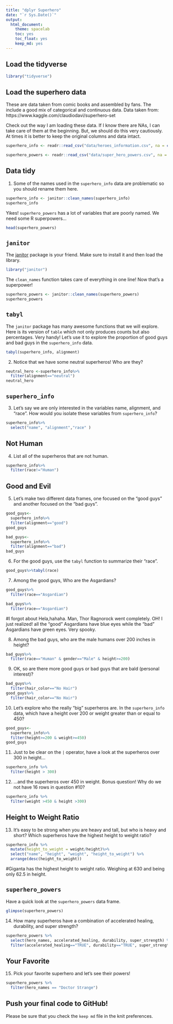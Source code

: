```yaml
---
title: "dplyr Superhero"
date: "`r Sys.Date()`"
output:
  html_document: 
    theme: spacelab
    toc: yes
    toc_float: yes
    keep_md: yes
---
```


## Load the tidyverse
```r
library("tidyverse")
```

## Load the superhero data
These are data taken from comic books and assembled by fans. The include a good mix of categorical and continuous data.  Data taken from: https://www.kaggle.com/claudiodavi/superhero-set  

Check out the way I am loading these data. If I know there are NAs, I can take care of them at the beginning. But, we should do this very cautiously. At times it is better to keep the original columns and data intact.  
```r
superhero_info <- readr::read_csv("data/heroes_information.csv", na = c("", "-99", "-"))
```

```r
superhero_powers <- readr::read_csv("data/super_hero_powers.csv", na = c("", "-99", "-"))
```

## Data tidy
1. Some of the names used in the `superhero_info` data are problematic so you should rename them here.  
```r
superhero_info <- janitor::clean_names(superhero_info)
superhero_info
```

Yikes! `superhero_powers` has a lot of variables that are poorly named. We need some R superpowers...
```r
head(superhero_powers)
```

## `janitor`
The [janitor](https://garthtarr.github.io/meatR/janitor.html) package is your friend. Make sure to install it and then load the library.  
```r
library("janitor")
```

The `clean_names` function takes care of everything in one line! Now that's a superpower!
```r
superhero_powers <- janitor::clean_names(superhero_powers)
superhero_powers
```

## `tabyl`
The `janitor` package has many awesome functions that we will explore. Here is its version of `table` which not only produces counts but also percentages. Very handy! Let's use it to explore the proportion of good guys and bad guys in the `superhero_info` data.  

```r
tabyl(superhero_info, alignment)
```

2. Notice that we have some neutral superheros! Who are they?
```r
neutral_hero <-superhero_info%>%
  filter(alignment=="neutral")
neutral_hero
```

## `superhero_info`
3. Let's say we are only interested in the variables name, alignment, and "race". How would you isolate these variables from `superhero_info`?
```r
superhero_info%>%
  select("name", "alignment","race" )
```

## Not Human
4. List all of the superheros that are not human.
```r
superhero_info%>%
  filter(race!="Human")
```

## Good and Evil
5. Let's make two different data frames, one focused on the "good guys" and another focused on the "bad guys".
```r
good_guys<-
  superhero_info%>%
  filter(alignment=="good")
good_guys
```

```r
bad_guys<-
  superhero_info%>%
  filter(alignment=="bad")
bad_guys
```

6. For the good guys, use the `tabyl` function to summarize their "race".
```r
good_guys%>%tabyl(race)
```

7. Among the good guys, Who are the Asgardians?
```r
good_guys%>%
  filter(race=="Asgardian")
```
```r
bad_guys%>%
  filter(race=="Asgardian")
```
#I forgot about Hela,hahaha. Man, Thor Ragnorock went completely. OH! I just realized! all the "good" Asgardians have blue eyes while the "bad" Asgardians have green eyes. Very spooky. 

8. Among the bad guys, who are the male humans over 200 inches in height?
```r
bad_guys%>%
  filter(race=="Human" & gender=="Male" & height>=200)
```

9. OK, so are there more good guys or bad guys that are bald (personal interest)?
```r
bad_guys%>%
  filter(hair_color=="No Hair")
good_guys%>%
  filter(hair_color=="No Hair")
```

10. Let's explore who the really "big" superheros are. In the `superhero_info` data, which have a height over 200 or weight greater than or equal to 450?
```r
good_guys<-
  superhero_info%>%
  filter(height>=200 & weight>=450)
good_guys
```

11. Just to be clear on the `|` operator,  have a look at the superheros over 300 in height...
```r
superhero_info %>%
  filter(height > 300)
```

12. ...and the superheros over 450 in weight. Bonus question! Why do we not have 16 rows in question #10?
```r
superhero_info %>%
  filter(weight >450 & height >300)
```

## Height to Weight Ratio
13. It's easy to be strong when you are heavy and tall, but who is heavy and short? Which superheros have the highest height to weight ratio?
```r
superhero_info %>%
  mutate(height_to_weight = weight/height)%>%
  select("name", "height", "weight", "height_to_weight") %>%
  arrange(desc(height_to_weight))
```
#Giganta has the highest height to weight ratio. Weighing at 630 and being only 62.5 in height.

## `superhero_powers`
Have a quick look at the `superhero_powers` data frame.  
```r
glimpse(superhero_powers)
```

14. How many superheros have a combination of accelerated healing, durability, and super strength?
```r
superhero_powers %>% 
  select(hero_names, accelerated_healing, durability, super_strength) %>%
  filter(accelerated_healing=="TRUE", durability=="TRUE", super_strength=="TRUE")
```

## Your Favorite
15. Pick your favorite superhero and let's see their powers!
```r
superhero_powers %>%
  filter(hero_names == "Doctor Strange")
```

## Push your final code to GitHub!
Please be sure that you check the `keep md` file in the knit preferences.   